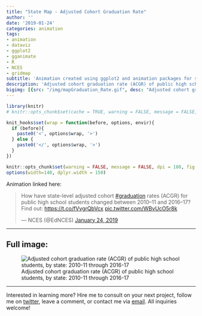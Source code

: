 ```yaml
---
title: "State Map - Adjusted Cohort Graduation Rate"
author: ''
date: '2019-01-24'
categories: animation
tags:
- animation
- dataviz
- ggplot2
- gganimate
- R
- NCES
- gridmap
subtitle: 'Animation created using ggplot2 and animation packages for social media distribution'
description: 'Adjusted cohort graduation rate (ACGR) of public high school students, by state: 2010-11 through 2016-17'
bigimg: [{src: "/img/mapGraduation_Rate.gif", desc: "Adjusted cohort graduation rate (ACGR) of public high school students, by state: 2010-11 through 2016-17"}]
---
```


```r
library(knitr)
# knitr::opts_chunk$set(cache = TRUE, warning = FALSE, message = FALSE, dpi = 180, out.extra='class = "img-responsive"')

```

```r
knit_hooks$set(wrap = function(before, options, envir){
  if (before){
    paste0('<', options$wrap, '>')
  } else {
    paste0('</', options$wrap, '>')
  }
})

knitr::opts_chunk$set(warning = FALSE, message = FALSE, dpi = 180, fig.height = 5, fig.width = 7, fig.align = "center")
options(width=140, dplyr.width = 150)
```

 
Animation linked here:

<blockquote class="twitter-tweet" data-lang="en"><p lang="en" dir="ltr">How have state-level adjusted cohort <a href="https://twitter.com/hashtag/graduation?src=hash&amp;ref_src=twsrc%5Etfw">#graduation</a> rates (ACGR) for public high school students changed between 2010–11 and 2016–17? Find out: <a href="https://t.co/fVvgrQbVcx">https://t.co/fVvgrQbVcx</a> <a href="https://t.co/WBvUcO5r8k">pic.twitter.com/WBvUcO5r8k</a></p>&mdash; NCES (@EdNCES) <a href="https://twitter.com/EdNCES/status/1088444582382223360?ref_src=twsrc%5Etfw">January 24, 2019</a></blockquote>
<script async src="https://platform.twitter.com/widgets.js" charset="utf-8"></script>

***
  
## Full image:
  
![Adjusted cohort graduation rate (ACGR) of public high school students, by state: 2010-11 through 2016-17](/img/mapGraduation_Rate.gif)

 ***
 
Interested in learning more? Hire me to consult on your next project, follow me on [twitter](https://twitter.com/mikeleeco), leave a comment, or contact me via [email](mailto:mdlee12@gmail.com). All inquiries welcome!
  